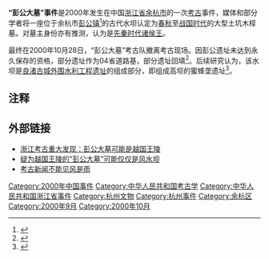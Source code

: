 '''“彭公大墓”事件'''是2000年发生在中国[[浙江省|浙江省]][[余杭市|余杭市]]的一次[[考古|考古]]事件，媒体和部分学者将一座位于余杭市[[彭公镇|彭公镇]]<ref>{{Cite web |url=http://www.chinanews.com/2000-09-18/26/46965.html |title=浙江考古重大发现：彭公大墓可能是越国王陵 |accessdate=2013-06-19 |author= |date=2000年9月18日 |work= |publisher=中国新闻网 |language=Zh-hans |archive-date=2016-03-05 |archive-url=https://web.archive.org/web/20160305023234/http://www.chinanews.com/2000-09-18/26/46965.html }}</ref>的古代水坝认定为[[春秋时期|春秋]]至[[战国时代|战国时代]]的大型土坑木椁墓。对墓主身份亦有推测，认为是[[先秦时代|先秦时代]][[诸侯王|诸侯王]]。

最终在2000年10月28日，“彭公大墓”考古队撤离考古现场。因彭公遗址未达到永久保存的资格，部分遗址作为04省道路基，部分遗址回填<ref>{{Cite web |url=http://www.people.com.cn/GB/channel4/27/20001030/292309.html |title=“彭公大墓”实是水坝 |accessdate=2013-06-19 |author=记者：张奇志 |date=2000年10月30日 |work= |publisher=人民网，来源：新华社 |language=Zh-hans |archive-date=2016-03-04 |archive-url=https://web.archive.org/web/20160304223147/http://www.people.com.cn/GB/channel4/27/20001030/292309.html }}</ref>。后续研究认为，该水坝是[[良渚古城外围水利工程遗址|良渚古城外围水利工程遗址]]的组成部分，即组成高坝的蜜蜂垄遗址<ref>{{Cite web|title=良渚古城发现记|url=https://hzdaily.hangzhou.com.cn/hzrb/html/2011-11/03/content_1163593.htm|accessdate=2020-10-18|author=刘斌; 王宁远|date=2011-11-03|format=|work=|publisher=杭州日报|language=|archive-date=2020-10-18|archive-url=https://web.archive.org/web/20201018145210/https://hzdaily.hangzhou.com.cn/hzrb/html/2011-11/03/content_1163593.htm}}</ref>。 
 
== 注释 ==

<references/>

==外部链接==
*[https://web.archive.org/web/20050319134426/http://tech.163.com/04/1122/21/15QRBJ8V0009rt.html 浙江考古重大发现：彭公大墓可能是越国王陵]
*[https://web.archive.org/web/20050319123818/http://tech.163.com/04/1122/21/15QRAJRI0009rt.html 疑为越国王陵的“彭公大墓”可能仅仅是风水坝]
*[http://news.xinhuanet.com/newmedia/2004-06/11/content_1520313.htm 考古新闻不能见风是雨 ] {{Wayback|url=http://news.xinhuanet.com/newmedia/2004-06/11/content_1520313.htm |date=20120729002921 }}
{{Archaeology-stub}}

[[Category:2000年中国事件|Category:2000年中国事件]]
[[Category:中华人民共和国考古学|Category:中华人民共和国考古学]]
[[Category:中华人民共和国浙江省事件|Category:中华人民共和国浙江省事件]]
[[Category:杭州文物|Category:杭州文物]]
[[Category:杭州事件|Category:杭州事件]]
[[Category:余杭区|Category:余杭区]]
[[Category:2000年9月|Category:2000年9月]]
[[Category:2000年10月|Category:2000年10月]]